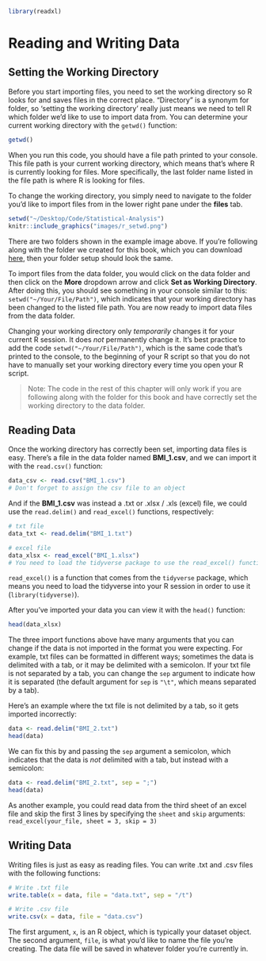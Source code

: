 ```r
library(readxl)
```

# Reading and Writing Data

## Setting the Working Directory {-}
Before you start importing files, you need to set the working directory so R looks for and saves files in the correct place. "Directory" is a synonym for folder, so 'setting the working directory' really just means we need to tell R which folder we'd like to use to import data from. You can determine your current working directory with the `getwd()` function:

```r
getwd()
```

When you run this code, you should have a file path printed to your console. This file path is your current working directory, which means that's where R is currently looking for files. More specifically, the last folder name listed in the file path is where R is looking for files. 

To change the working directory, you simply need to navigate to the folder you'd like to import files from in the lower right pane under the **files** tab. 

```r
setwd("~/Desktop/Code/Statistical-Analysis")
knitr::include_graphics("images/r_setwd.png")
```

There are two folders shown in the example image above. If you're following along with the folder we created for this book, which you can download [here](https://github.com/JasonDude16), then your folder setup should look the same. 

To import files from the data folder, you would click on the data folder and then click on the **More** dropdown arrow and click **Set as Working Directory**. After doing this, you should see something in your console similar to this: `setwd("~/Your/File/Path")`, which indicates that your working directory has been changed to the listed file path. You are now ready to import data files from the data folder. 

Changing your working directory only *temporarily* changes it for your current R session. It does *not* permanently change it. It's best practice to add the code `setwd("~/Your/File/Path")`, which is the same code that's printed to the console, to the beginning of your R script so that you do not have to manually set your working directory every time you open your R script. 

> Note: The code in the rest of this chapter will only work if you are following along with the folder for this book and have correctly set the working directory to the data folder. 

## Reading Data {-}
Once the working directory has correctly been set, importing data files is easy. There's a file in the data folder named **BMI_1.csv**, and we can import it with the `read.csv()` function:

```r
data_csv <- read.csv("BMI_1.csv")
# Don't forget to assign the csv file to an object
```

And if the **BMI_1.csv** was instead a .txt or .xlsx / .xls (excel) file, we could use the `read.delim()` and `read_excel()` functions, respectively:

```r
# txt file
data_txt <- read.delim("BMI_1.txt")

# excel file
data_xlsx <- read_excel("BMI_1.xlsx")
# You need to load the tidyverse package to use the read_excel() function
```

`read_excel()` is a function that comes from the `tidyverse` package, which means you need to load the tidyverse into your R session in order to use it (`library(tidyverse)`).

After you've imported your data you can view it with the `head()` function:

```r
head(data_xlsx)
```

The three import functions above have many arguments that you can change if the data is not imported in the format you were expecting. For example, txt files can be formatted in different ways; sometimes the data is delimited with a tab, or it may be delimited with a semicolon. If your txt file is not separated by a tab, you can change the `sep` argument to indicate how it is separated (the default argument for `sep` is `"\t"`, which means separated by a tab).

Here's an example where the txt file is not delimited by a tab, so it gets imported incorrectly:

```r
data <- read.delim("BMI_2.txt")
head(data)
```

We can fix this by and passing the `sep` argument a semicolon, which indicates that the data is *not* delimited with a tab, but instead with a semicolon: 

```r
data <- read.delim("BMI_2.txt", sep = ";")
head(data)
```
 
As another example, you could read data from the third sheet of an excel file and skip the first 3 lines by specifying the `sheet` and `skip` arguments: `read_excel(your_file, sheet = 3, skip = 3)`

## Writing Data {-}
Writing files is just as easy as reading files. You can write .txt and .csv files with the following functions: 

```r
# Write .txt file
write.table(x = data, file = "data.txt", sep = "/t")

# Write .csv file
write.csv(x = data, file = "data.csv")
```

The first argument, `x`, is an R object, which is typically your dataset object. The second argument, `file`, is what you'd like to name the file you're creating. The data file will be saved in whatever folder you're currently in.